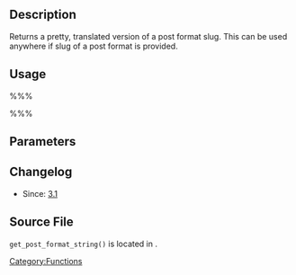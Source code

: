 {{Languages|
{{en|Function Reference/get_post_format_string}}
}}

== Description ==
Returns a pretty, translated version of a post format slug. This can be used anywhere if slug of a post format is provided.

== Usage ==

%%%<?php $pretty_format = get_post_format_string($slug); ?>%%%

== Parameters ==
{{Parameter|$slug|string|slug of the post format.|Optional|'standard'}}


== Changelog ==

* Since: [[Version 3.1|3.1]]

== Source File ==

<tt>get_post_format_string()</tt> is located in {{Trac|wp-includes/post-formats.php}}.

{{Post Formats}}

{{Tag Footer}}

[[Category:Functions]]
